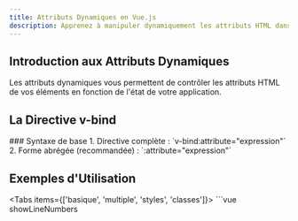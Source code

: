 ```yaml
---
title: Attributs Dynamiques en Vue.js
description: Apprenez à manipuler dynamiquement les attributs HTML dans vos composants Vue.js à l'aide des directives de liaison.
---
```



## Introduction aux Attributs Dynamiques

<Callout type="info">
  Les attributs dynamiques vous permettent de contrôler les attributs HTML de vos éléments en fonction de l'état de votre application.
</Callout>

## La Directive v-bind

<Steps>
### Syntaxe de base
1. Directive complète : `v-bind:attribute="expression"`
2. Forme abrégée (recommandée) : `:attribute="expression"`
</Steps>

## Exemples d'Utilisation

<Tabs items={['basique', 'multiple', 'styles', 'classes']}>
  <Tab label="Liaison basique" value="basique">
    ```vue showLineNumbers
    <script setup>
    import { ref } from 'vue'
    
    const imageUrl = ref('https://example.com/image.jpg')
    const altText = ref('Description de l\'image')
    </script>
    
    <template>
      <img :src="imageUrl" :alt="altText">
    </template>
    ```
  </Tab>
  <Tab label="Attributs multiples" value="multiple">
    ```vue showLineNumbers
    <script setup>
    import { reactive } from 'vue'
    
    const inputAttrs = reactive({
      type: 'text',
      maxlength: 100,
      placeholder: 'Entrez votre texte ici',
      required: true
    })
    </script>
    
    <template>
      <input v-bind="inputAttrs">
    </template>
    ```
  </Tab>
  <Tab label="Styles inline" value="styles">
    ```vue showLineNumbers
    <script setup>
    import { ref, reactive } from 'vue'
    
    const isImportant = ref(true)
    const textColor = ref('blue')
    
    const styles = reactive({
      fontSize: '18px',
      fontWeight: 'bold',
      lineHeight: '1.5'
    })
    </script>
    
    <template>
      <!-- Objet de style -->
      <p :style="styles">Texte stylisé</p>
      
      <!-- Styles conditionnels -->
      <p :style="{ color: textColor, fontWeight: isImportant ? 'bold' : 'normal' }">
        Texte important
      </p>
      
      <!-- Tableau de styles -->
      <p :style="[styles, { color: textColor }]">
        Texte avec plusieurs styles
      </p>
    </template>
    ```
  </Tab>
  <Tab label="Classes CSS" value="classes">
    ```vue showLineNumbers
    <script setup>
    import { ref, reactive } from 'vue'
    
    const isActive = ref(true)
    const hasError = ref(false)
    
    const classObject = reactive({
      active: true,
      'text-danger': false,
      'text-bold': true
    })
    </script>
    
    <template>
      <!-- Classe unique conditionnelle -->
      <div :class="{ active: isActive }">
        Élément actif
      </div>
      
      <!-- Plusieurs classes conditionnelles -->
      <div :class="{ active: isActive, error: hasError }">
        Élément avec conditions multiples
      </div>
      
      <!-- Objet de classes -->
      <div :class="classObject">
        Élément avec objet de classes
      </div>
      
      <!-- Tableau de classes -->
      <div :class="['static-class', { active: isActive }]">
        Élément avec tableau de classes
      </div>
    </template>
    ```
  </Tab>
</Tabs>

## Liaison avec des Expressions Booléennes

<Callout type="info">
  Les attributs booléens en HTML (comme `disabled`, `required`, etc.) sont gérés différemment des autres attributs.
</Callout>

```vue showLineNumbers
<script setup>
import { ref } from 'vue'

const isButtonDisabled = ref(true)
const isFormSubmitting = ref(false)
</script>

<template>
  <button :disabled="isButtonDisabled">
    Bouton Désactivé
  </button>
  
  <button :disabled="isFormSubmitting">
    {{ isFormSubmitting ? 'Envoi en cours...' : 'Envoyer' }}
  </button>
</template>
```

## Liaison avec des Attributs Personnalisés

<Callout type="warning">
  Vue.js peut lier n'importe quel attribut, y compris les attributs de données (data-*) et les attributs ARIA.
</Callout>

```vue showLineNumbers
<script setup>
import { ref } from 'vue'

const userId = ref('user-123')
const tooltipText = ref('Informations supplémentaires')
</script>

<template>
  <div :data-user-id="userId" :aria-label="tooltipText">
    Élément avec attributs personnalisés
  </div>
</template>
```

## Bonnes Pratiques

<Cards>
  <Card title="Forme Abrégée" icon="⚡">
    Préférez la syntaxe abrégée (`:attr`) pour plus de lisibilité
  </Card>
  <Card title="Expressions Simples" icon="📝">
    Gardez les expressions dans les liens simples et lisibles
  </Card>
  <Card title="Computed Properties" icon="🧮">
    Utilisez des propriétés calculées pour les expressions complexes
  </Card>
  <Card title="Objets pour Classes/Styles" icon="🎨">
    Utilisez des objets réactifs pour les classes et styles complexes
  </Card>
</Cards>

## Exercice Pratique

<Callout type="info">
  Créez un composant de carte (card) avec des attributs dynamiques qui changent en fonction de l'état : couleur de bordure, classes CSS, et attributs ARIA d'accessibilité.
</Callout>

```vue showLineNumbers
<script setup>
import { ref, computed } from 'vue'

// À vous de jouer !
const theme = ref('success') // success, warning, danger
const isExpanded = ref(false)

const cardClasses = computed(() => ({
  'card': true,
  [`card-${theme.value}`]: true,
  'card-expanded': isExpanded.value
}))

function toggleExpand() {
  isExpanded.value = !isExpanded.value
}
</script>

<template>
  <div 
    :class="cardClasses"
    :aria-expanded="isExpanded"
    :data-theme="theme"
  >
    <div class="card-header">
      <h3>Carte Dynamique</h3>
      <button @click="toggleExpand">
        {{ isExpanded ? 'Réduire' : 'Étendre' }}
      </button>
    </div>
    <div class="card-body">
      Contenu de la carte
    </div>
  </div>
</template>

<style>
.card {
  border: 1px solid #ddd;
  border-radius: 4px;
  padding: 16px;
  margin-bottom: 16px;
}

.card-success { border-color: #28a745; }
.card-warning { border-color: #ffc107; }
.card-danger { border-color: #dc3545; }

.card-expanded {
  box-shadow: 0 4px 8px rgba(0,0,0,0.1);
}
</style>
```

## Prochaines Étapes

<Cards>
  <Card title="Écouteurs d'Événements" href="ecouteurs-evenements" icon="👂">
    Apprenez à gérer les interactions utilisateur
  </Card>
  <Card title="Formulaires" href="formulaires" icon="📝">
    Découvrez la liaison bidirectionnelle avec v-model
  </Card>
</Cards> 
